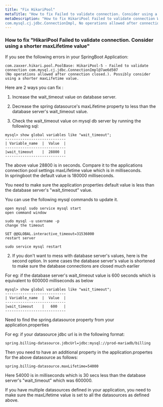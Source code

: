```yaml
---
title: "Fix HikariPool"   
metaTitle: "How to fix Failed to validate connection. Consider using a shorter maxLifetime value"   
metaDescription: "How to fix HikariPool Failed to validate connection Warning Errors within a SpringBoot Application, Failed to validate connection
com.mysql.cj.jdbc.ConnectionImpl, No operations allowed after connection closed,  Possibly consider using a shorter maxLifetime value"   
---
```

### How to fix "HikariPool Failed to validate connection. Consider using a shorter maxLifetime value"   
If you see the following errors in your SpringBoot Application:      

```
com.zaxxer.hikari.pool.PoolBase: HikariPool-5 - Failed to validate connection com.mysql.cj.jdbc.ConnectionImpl@7ae6d507 
(No operations allowed after connection closed.). Possibly consider using a shorter maxLifetime value.
```
Here are 2 ways you can fix :   
1. Increase the wait_timeout value on database server.   
2. Decrease the spring datasource's maxLifetime property to less than the database server's wait_timeout value.      

1. Check the wait_timeout value on mysql db server by running the following sql:
```
mysql> show global variables like "wait_timeout";
----------------------------
| Variable_name  |  Value  |
----------------------------
|wait_timeout    |  28800  |
----------------------------
```
The above value 28800 is in seconds.  Compare it to the applications connection pool settings maxLifetime value which is in milliseconds.  
In springboot the default value is 180000 milliseconds.

You need to make sure the application properties default value is less than the database server's "wait_timeout" value.

You can use the following mysql commands to update it.
```
open mysql sudo service mysql start
open command window

sudo mysql -u username -p 
change the timeout

SET @@GLOBAL.interactive_timeout=31536000
restart server

sudo service mysql restart
```
   
2. If you don't want to mess with database server's values, here is the second option.
In some cases the database server's value is shortened to make sure the database connections are closed much earlier   

For eg: if the database server's wait_timeout value is 600 seconds which is equivalent to 600000 milliseconds as below    
```
mysql> show global variables like "wait_timeout";
----------------------------
| Variable_name  |  Value  |
----------------------------
|wait_timeout    |   600   |
----------------------------
```

Need to find the spring.datasource property from your application.properties    

For eg: if your datasource jdbc url is in the following format:   
```
spring.billing-datasource.jdbcUrl=jdbc:mysql://prod-mariadb/billing
```

Then you need to have an additional property in the application.propertes for the above datasource as follows:
```
spring.billing-datasource.maxLifetime=54000
```
Here 54000 is in milliseconds which is 30 secs less than the database server's "wait_timeout" which was 600000.       

If you have multiple datasources defined in your application, you need to make sure the maxLifetime value is set 
to all the datasources as defined above.   

